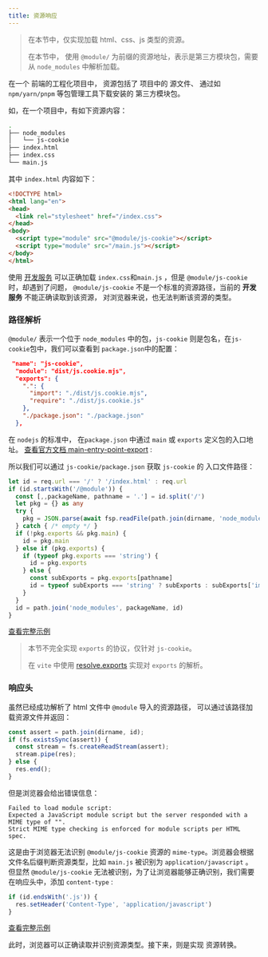 ```yaml
---
title: 资源响应
---
```


> 在本节中，仅实现加载 html、css、js 类型的资源。
>
> 在本节中， 使用 `@module/` 为前缀的资源地址，表示是第三方模块包，需要从 `node_modules` 中解析加载。

在一个 前端的工程化项目中， 资源包括了 项目中的 源文件、 通过如 `npm/yarn/pnpm` 等包管理工具下载安装的
第三方模块包。

如，在一个项目中，有如下资源内容：

```sh
.
├── node_modules
│   └── js-cookie
├── index.html
├── index.css
└── main.js
```


其中 `index.html` 内容如下：
```html
<!DOCTYPE html>
<html lang="en">
<head>
  <link rel="stylesheet" href="/index.css">
</head>
<body>
  <script type="module" src="@module/js-cookie"></script>
  <script type="module" src="/main.js"></script>
</body>
</html>
```

使用 [开发服务](/sources/sample-vite/http-server) 可以正确加载 `index.css`和`main.js` ，但是 `@module/js-cookie` 时，却遇到了问题， `@module/js-cookie` 不是一个标准的资源路径，当前的 **开发服务** 不能正确读取到该资源，
对浏览器来说，也无法判断该资源的类型。

### 路径解析

`@module/` 表示一个位于 `node_modules` 中的包，`js-cookie` 则是包名，在`js-cookie`包中，我们可以查看到 `package.json`中的配置：
```json
 "name": "js-cookie",
  "module": "dist/js.cookie.mjs",
  "exports": {
    ".": {
      "import": "./dist/js.cookie.mjs",
      "require": "./dist/js.cookie.js"
    },
    "./package.json": "./package.json"
  },
```

在 `nodejs` 的标准中， 在`package.json` 中通过 `main` 或 `exports` 定义包的入口地址。
[查看官方文档 main-entry-point-export](https://nodejs.org/dist/latest-v19.x/docs/api/packages.html#main-entry-point-export) : 

所以我们可以通过 `js-cookie/package.json` 获取 `js-cookie` 的 入口文件路径：

```ts
let id = req.url === '/' ? '/index.html' : req.url
if (id.startsWith('/@module')) {
  const [,,packageName, pathname = '.'] = id.split('/')
  let pkg = {} as any
  try {
    pkg = JSON.parse(await fsp.readFile(path.join(dirname, 'node_modules', packageName, 'package.json'),'utf-8'))
  } catch { /* empty */ }
  if (!pkg.exports && pkg.main) {
    id = pkg.main
  } else if (pkg.exports) {
    if (typeof pkg.exports === 'string') {
      id = pkg.exports
    } else {
      const subExports = pkg.exports[pathname]
      id = typeof subExports === 'string' ? subExports : subExports['import']
    }
  }
  id = path.join('node_modules', packageName, id)
}

```

[查看完整示例](https://github.com/pengzhanbo/you-need-know-vite/tree/main/examples/asset-path-resolve)

> 本节不完全实现 `exports` 的协议，仅针对 `js-cookie`。
>
> 在 `vite` 中使用 [resolve.exports](https://github.com/lukeed/resolve.exports) 实现对 `exports` 的解析。


### 响应头

虽然已经成功解析了 html 文件中 `@module` 导入的资源路径， 可以通过该路径加载资源文件并返回：
```ts
const assert = path.join(dirname, id);
if (fs.existsSync(assert)) {
  const stream = fs.createReadStream(assert);
  stream.pipe(res);
} else {
  res.end();
}
```

但是浏览器会给出错误信息：
```
Failed to load module script: 
Expected a JavaScript module script but the server responded with a MIME type of "". 
Strict MIME type checking is enforced for module scripts per HTML spec.
```

这是由于浏览器无法识别 `@module/js-cookie` 资源的 `mime-type`。浏览器会根据文件名后缀判断资源类型，比如 `main.js` 被识别为 `application/javascript` 。 但显然 `@module/js-cookie` 无法被识别，为了让浏览器能够正确识别，我们需要在响应头中，添加 `content-type` :

```ts
if (id.endsWith('.js')) {
  res.setHeader('Content-Type', 'application/javascript')
}
```
[查看完整示例](https://github.com/pengzhanbo/you-need-know-vite/tree/main/examples/asset-path-resolve)

此时，浏览器可以正确读取并识别资源类型。接下来，则是实现 资源转换。
